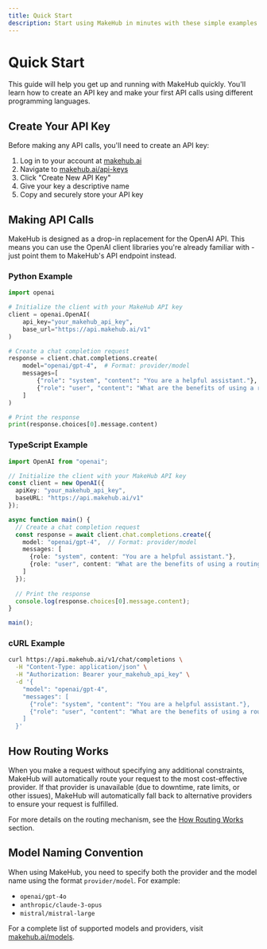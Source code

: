```yaml
---
title: Quick Start
description: Start using MakeHub in minutes with these simple examples
---
```


# Quick Start

This guide will help you get up and running with MakeHub quickly. You'll learn how to create an API key and make your first API calls using different programming languages.

## Create Your API Key

Before making any API calls, you'll need to create an API key:

1. Log in to your account at [makehub.ai](https://makehub.ai)
2. Navigate to [makehub.ai/api-keys](https://makehub.ai/api-keys)
3. Click "Create New API Key"
4. Give your key a descriptive name
5. Copy and securely store your API key

## Making API Calls

MakeHub is designed as a drop-in replacement for the OpenAI API. This means you can use the OpenAI client libraries you're already familiar with - just point them to MakeHub's API endpoint instead.

### Python Example

```python
import openai

# Initialize the client with your MakeHub API key
client = openai.OpenAI(
    api_key="your_makehub_api_key",
    base_url="https://api.makehub.ai/v1"
)

# Create a chat completion request
response = client.chat.completions.create(
    model="openai/gpt-4",  # Format: provider/model
    messages=[
        {"role": "system", "content": "You are a helpful assistant."},
        {"role": "user", "content": "What are the benefits of using a routing platform for AI models?"}
    ]
)

# Print the response
print(response.choices[0].message.content)
```

### TypeScript Example

```typescript
import OpenAI from "openai";

// Initialize the client with your MakeHub API key
const client = new OpenAI({
  apiKey: "your_makehub_api_key",
  baseURL: "https://api.makehub.ai/v1"
});

async function main() {
  // Create a chat completion request
  const response = await client.chat.completions.create({
    model: "openai/gpt-4",  // Format: provider/model
    messages: [
      {role: "system", content: "You are a helpful assistant."},
      {role: "user", content: "What are the benefits of using a routing platform for AI models?"}
    ]
  });
  
  // Print the response
  console.log(response.choices[0].message.content);
}

main();
```

### cURL Example

```bash
curl https://api.makehub.ai/v1/chat/completions \
  -H "Content-Type: application/json" \
  -H "Authorization: Bearer your_makehub_api_key" \
  -d '{
    "model": "openai/gpt-4",
    "messages": [
      {"role": "system", "content": "You are a helpful assistant."},
      {"role": "user", "content": "What are the benefits of using a routing platform for AI models?"}
    ]
  }'
```

## How Routing Works

When you make a request without specifying any additional constraints, MakeHub will automatically route your request to the most cost-effective provider. If that provider is unavailable (due to downtime, rate limits, or other issues), MakeHub will automatically fall back to alternative providers to ensure your request is fulfilled.

For more details on the routing mechanism, see the [How Routing Works](/docs/basic-usage/routing) section.

## Model Naming Convention

When using MakeHub, you need to specify both the provider and the model name using the format `provider/model`. For example:

- `openai/gpt-4o`
- `anthropic/claude-3-opus`
- `mistral/mistral-large`

For a complete list of supported models and providers, visit [makehub.ai/models](https://makehub.ai/models).
